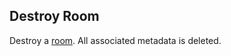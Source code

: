 
## Destroy Room

<OperationInfo method='post' path='/rooms/v2/{appId}/destroy/{roomId}' />

Destroy a [room](https://hathora.dev/docs/concepts/hathora-entities#room). All associated metadata is deleted.
